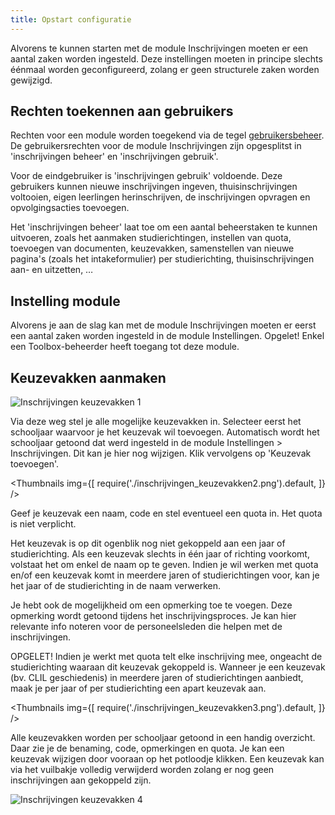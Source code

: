 ```yaml
---
title: Opstart configuratie
---
```


Alvorens te kunnen starten met de module Inschrijvingen moeten er een aantal zaken worden ingesteld. Deze instellingen moeten in principe slechts éénmaal worden geconfigureerd, zolang er geen structurele zaken worden gewijzigd.

## Rechten toekennen aan gebruikers   

Rechten voor een module worden toegekend via de tegel [gebruikersbeheer](/gebruikersbeheer). De gebruikersrechten voor de module Inschrijvingen zijn opgesplitst in 'inschrijvingen beheer' en 'inschrijvingen gebruik'.

Voor de eindgebruiker is 'inschrijvingen gebruik' voldoende. Deze gebruikers kunnen nieuwe inschrijvingen ingeven, thuisinschrijvingen voltooien, eigen leerlingen herinschrijven, de inschrijvingen opvragen en opvolgingsacties toevoegen.

Het 'inschrijvingen beheer' laat toe om een aantal beheerstaken te kunnen uitvoeren, zoals het aanmaken studierichtingen, instellen van quota, toevoegen van documenten, keuzevakken, samenstellen van nieuwe pagina's (zoals het intakeformulier) per studierichting, thuisinschrijvingen aan- en uitzetten, …

## Instelling module
      
Alvorens je aan de slag kan met de module Inschrijvingen moeten er eerst een aantal zaken worden ingesteld in de module Instellingen. Opgelet! Enkel een Toolbox-beheerder heeft toegang tot deze module.

## Keuzevakken aanmaken
 
![Inschrijvingen keuzevakken 1](./inschrijvingen_keuzevakken1.png)

Via deze weg stel je alle mogelijke keuzevakken in. Selecteer eerst het schooljaar waarvoor je het keuzevak wil toevoegen. Automatisch wordt het schooljaar getoond dat werd ingesteld in de module Instellingen > Inschrijvingen. Dit kan je hier nog wijzigen. Klik vervolgens op 'Keuzevak toevoegen'.  

<Thumbnails img={[
    require('./inschrijvingen_keuzevakken2.png').default, 
]} />

Geef je keuzevak een naam, code en stel eventueel een quota in. Het quota is niet verplicht. 

Het keuzevak is op dit ogenblik nog niet gekoppeld aan een jaar of studierichting. Als een keuzevak slechts in één jaar of richting voorkomt, volstaat het om enkel de naam op te geven. Indien je wil werken met quota en/of een keuzevak komt in meerdere jaren of studierichtingen voor, kan je het jaar of de studierichting in de naam verwerken.

Je hebt ook de mogelijkheid om een opmerking toe te voegen. Deze opmerking wordt getoond tijdens het inschrijvingsproces. Je kan hier relevante info noteren voor de personeelsleden die helpen met de inschrijvingen. 

OPGELET! Indien je werkt met quota telt elke inschrijving mee, ongeacht de studierichting waaraan dit keuzevak gekoppeld is. Wanneer je een keuzevak (bv. CLIL geschiedenis) in meerdere jaren of studierichtingen aanbiedt, maak je per jaar of per studierichting een apart keuzevak aan. 

<Thumbnails img={[
    require('./inschrijvingen_keuzevakken3.png').default, 
]} />

Alle keuzevakken worden per schooljaar getoond in een handig overzicht. Daar zie je de benaming, code, opmerkingen en quota. Je kan een keuzevak wijzigen door vooraan op het potloodje klikken. Een keuzevak kan via het vuilbakje volledig verwijderd worden zolang er nog geen inschrijvingen aan gekoppeld zijn. 

![Inschrijvingen keuzevakken 4](./inschrijvingen_keuzevakken4.png)  